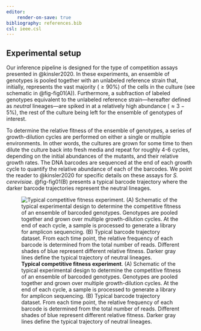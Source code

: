 ```yaml
---
editor:
    render-on-save: true
bibliography: references.bib
csl: ieee.csl
---
```


## Experimental setup

Our inference pipeline is designed for the type of competition assays presented
in @kinsler2020. In these experiments, an ensemble of genotypes is pooled
together with an unlabeled reference strain that, initially, represents the vast
majority ($\geq 90\%$) of the cells in the culture (see schematic in
@fig-fig01(A)). Furthermore, a subfraction of labeled genotypes equivalent to
the unlabeled reference strain---hereafter defined as *neutral* lineages---are
spiked in at a relatively high abundance ($\approx 3-5\%$), the rest of the
culture being left for the ensemble of genotypes of interest.

To determine the relative fitness of the ensemble of genotypes, a series of
growth-dilution cycles are performed on either a single or multiple
environments. In other words, the cultures are grown for some time to then
dilute the culture back into fresh media and repeat for roughly 4-6 cycles,
depending on the initial abundances of the mutants, and their relative growth
rates. The DNA barcodes are sequenced at the end of each growth cycle to
quantify the relative abundance of each of the barcodes. We point the reader to
@kinsler2020 for specific details on these assays for *S. cerevisiae*.
@fig-fig01(B) presents a typical barcode trajectory where the darker barcode
trajectories represent the neutral lineages.

![**Typical competitive fitness experiment**. (A) Schematic of the typical
experimental design to determine the competitive fitness of an ensemble of
barcoded genotypes. Genotypes are pooled together and grown over multiple
growth-dilution cycles. At the end of each cycle, a sample is processed to
generate a library for amplicon sequencing. (B) Typical barcode trajectory
dataset. From each time point, the relative frequency of each barcode is
determined from the total number of reads. Different shades of blue represent
different relative fitness. Darker gray lines define the typical trajectory of
neutral lineages.](./figs/fig01){#fig-fig01}